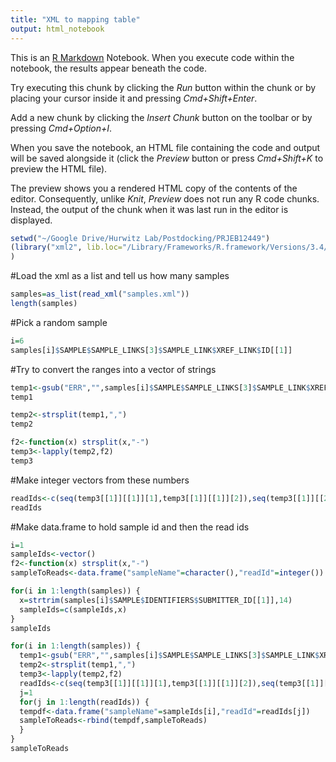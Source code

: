 ```yaml
---
title: "XML to mapping table"
output: html_notebook
---
```


This is an [R Markdown](http://rmarkdown.rstudio.com) Notebook. When you execute code within the notebook, the results appear beneath the code. 

Try executing this chunk by clicking the *Run* button within the chunk or by placing your cursor inside it and pressing *Cmd+Shift+Enter*. 

Add a new chunk by clicking the *Insert Chunk* button on the toolbar or by pressing *Cmd+Option+I*.

When you save the notebook, an HTML file containing the code and output will be saved alongside it (click the *Preview* button or press *Cmd+Shift+K* to preview the HTML file). 

The preview shows you a rendered HTML copy of the contents of the editor. Consequently, unlike *Knit*, *Preview* does not run any R code chunks. Instead, the output of the chunk when it was last run in the editor is displayed.

```r
setwd("~/Google Drive/Hurwitz Lab/Postdocking/PRJEB12449")
(library("xml2", lib.loc="/Library/Frameworks/R.framework/Versions/3.4/Resources/library")
)
```

#Load the xml as a list and tell us how many samples
```r
samples=as_list(read_xml("samples.xml"))
length(samples)
```

#Pick a random sample
```r
i=6
samples[i]$SAMPLE$SAMPLE_LINKS[3]$SAMPLE_LINK$XREF_LINK$ID[[1]]

```

#Try to convert the ranges into a vector of strings
```r
temp1<-gsub("ERR","",samples[i]$SAMPLE$SAMPLE_LINKS[3]$SAMPLE_LINK$XREF_LINK$ID[[1]])
temp1
```
```r
temp2<-strsplit(temp1,",")
temp2
```
```r
f2<-function(x) strsplit(x,"-")
temp3<-lapply(temp2,f2)
temp3
```
#Make integer vectors from these numbers
```r
readIds<-c(seq(temp3[[1]][[1]][1],temp3[[1]][[1]][2]),seq(temp3[[1]][[2]][1],temp3[[1]][[2]][2]))
readIds
```

#Make data.frame to hold sample id and then the read ids
```r
i=1
sampleIds<-vector()
f2<-function(x) strsplit(x,"-")
sampleToReads<-data.frame("sampleName"=character(),"readId"=integer())

for(i in 1:length(samples)) {
  x=strtrim(samples[i]$SAMPLE$IDENTIFIERS$SUBMITTER_ID[[1]],14)
  sampleIds=c(sampleIds,x)
}
sampleIds

for(i in 1:length(samples)) {
  temp1<-gsub("ERR","",samples[i]$SAMPLE$SAMPLE_LINKS[3]$SAMPLE_LINK$XREF_LINK$ID[[1]])
  temp2<-strsplit(temp1,",")
  temp3<-lapply(temp2,f2)
  readIds<-c(seq(temp3[[1]][[1]][1],temp3[[1]][[1]][2]),seq(temp3[[1]][[2]][1],temp3[[1]][[2]][2]))
  j=1
  for(j in 1:length(readIds)) {
  tempdf<-data.frame("sampleName"=sampleIds[i],"readId"=readIds[j])
  sampleToReads<-rbind(tempdf,sampleToReads)
  }
}
sampleToReads
```

